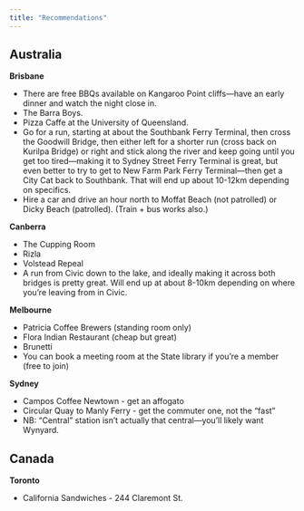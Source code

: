```yaml
---
title: "Recommendations"
---
```


## Australia

**Brisbane**

- There are free BBQs available on Kangaroo Point cliffs---have an early dinner and watch the night close in.
- The Barra Boys.
- Pizza Caffe at the University of Queensland.
- Go for a run, starting at about the Southbank Ferry Terminal, then cross the Goodwill Bridge, then either left for a shorter run (cross back on Kurilpa Bridge) or right and stick along the river and keep going until you get too tired---making it to Sydney Street Ferry Terminal is great, but even better to try to get to New Farm Park Ferry Terminal---then get a City Cat back to Southbank. That will end up about 10-12km depending on specifics.
- Hire a car and drive an hour north to Moffat Beach (not patrolled) or Dicky Beach (patrolled). (Train + bus works also.)

**Canberra**

- The Cupping Room
- Rizla
- Volstead Repeal
- A run from Civic down to the lake, and ideally making it across both bridges is pretty great. Will end up at about 8-10km depending on where you're leaving from in Civic.

**Melbourne**

- Patricia Coffee Brewers (standing room only)
- Flora Indian Restaurant (cheap but great)
- Brunetti
- You can book a meeting room at the State library if you're a member (free to join)

**Sydney**

- Campos Coffee Newtown - get an affogato
- Circular Quay to Manly Ferry - get the commuter one, not the "fast" 
- NB: "Central" station isn't actually that central---you'll likely want Wynyard.

## Canada

**Toronto**

- California Sandwiches - 244 Claremont St.

